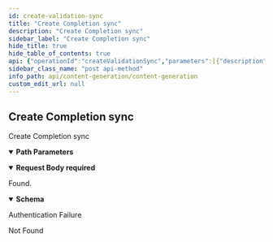 ```yaml
---
id: create-validation-sync
title: "Create Completion sync"
description: "Create Completion sync"
sidebar_label: "Create Completion sync"
hide_title: true
hide_table_of_contents: true
api: {"operationId":"createValidationSync","parameters":[{"description":"The Content Generation id.","in":"path","name":"contentGenerationId","required":true,"schema":{"type":"integer","format":"int64"}}],"requestBody":{"content":{"application/json":{"schema":{"type":"object","description":"The id","properties":{"apply_to":{"type":"string","enum":["ALL","OLD_VERSION","MISSING"],"title":"ApplyTo"}},"title":"ValidationSyncRequest"}}},"required":true},"responses":{"200":{"content":{"application/json":{"schema":{"type":"object","properties":{"completions_errored":{"type":"integer","format":"int32","description":"The number of errored completions","readOnly":true},"completions_generated":{"type":"integer","format":"int32","description":"The number of generated completions","readOnly":true},"content_generation_id":{"type":"integer","format":"int64","description":"The parent content generation id.","readOnly":true},"created_at":{"type":"string","format":"date-time","description":"The create date-time.","readOnly":true},"has_errors":{"type":"boolean","description":"Whether the sync encountered errors.","readOnly":true},"id":{"type":"integer","format":"int64","description":"The unique id.","readOnly":true},"modified_at":{"type":"string","format":"date-time","description":"The last modified date-time.","readOnly":true},"started_at":{"type":"string","format":"date-time","description":"The started date-time.","readOnly":true},"stopped_at":{"type":"string","format":"date-time","description":"The stopped date-time.","readOnly":true},"total":{"type":"integer","format":"int32","description":"The total number of completions which needs to be generated","readOnly":true}},"required":["content_generation_id"],"title":"ValidationSync"}}},"description":"Found."},"401":{"description":"Authentication Failure"},"404":{"description":"Not Found"}},"security":[{"security_oauth2":[]}],"tags":["ContentGeneration Validation Syncs"],"description":"Create Completion sync","method":"post","path":"/content-generations/{contentGenerationId}/validation-syncs","servers":[{"url":"https://api.wordlift.io"}],"securitySchemes":{"security_oauth2":{"flows":{"authorizationCode":{"authorizationUrl":"https://s.wordlift.io/oauth/authorize/","scopes":{"basic":"basic scope"},"tokenUrl":"https://s.wordlift.io/oauth/token/"}},"type":"oauth2"}},"jsonRequestBodyExample":{"apply_to":"ALL"},"info":{"contact":{"email":"hello@wordlift.io","name":"WordLift","url":"https://wordlift.io"},"description":"Generate completions based on customized linguistic models.","license":{"name":"(c) copyright 2022-present WordLift","url":"https://wordlift.io"},"termsOfService":"https://wordlift.io/terms-of-service/","title":"Content Generation","version":"1.0"},"postman":{"name":"Create Completion sync","description":{"type":"text/plain"},"url":{"path":["content-generations",":contentGenerationId","validation-syncs"],"host":["{{baseUrl}}"],"query":[],"variable":[{"disabled":false,"description":{"content":"(Required) The Content Generation id.","type":"text/plain"},"type":"any","value":"","key":"contentGenerationId"}]},"header":[{"key":"Content-Type","value":"application/json"},{"key":"Accept","value":"application/json"}],"method":"POST","body":{"mode":"raw","raw":"\"\"","options":{"raw":{"language":"json"}}},"auth":{"type":"oauth2","oauth2":[]}}}
sidebar_class_name: "post api-method"
info_path: api/content-generation/content-generation
custom_edit_url: null
---
```



## Create Completion sync



Create Completion sync

<details style={{"marginBottom":"1rem"}} data-collapsed={false} open={true}><summary style={{}}><strong>Path Parameters</strong></summary><div><ul><ParamsItem className={"paramsItem"} param={{"description":"The Content Generation id.","in":"path","name":"contentGenerationId","required":true,"schema":{"type":"integer","format":"int64"}}}></ParamsItem></ul></div></details><MimeTabs><TabItem label={"application/json"} value={"application/json-schema"}><details style={{}} data-collapsed={false} open={true}><summary style={{"textAlign":"left"}}><strong>Request Body</strong><strong style={{"fontSize":"var(--ifm-code-font-size)","color":"var(--openapi-required)"}}> required</strong></summary><div style={{"textAlign":"left","marginLeft":"1rem"}}></div><ul style={{"marginLeft":"1rem"}}><SchemaItem collapsible={false} name={"apply_to"} required={false} schemaName={"ApplyTo"} qualifierMessage={"**Possible values:** [`ALL`, `OLD_VERSION`, `MISSING`]"} schema={{"type":"string","enum":["ALL","OLD_VERSION","MISSING"],"title":"ApplyTo"}}></SchemaItem></ul></details></TabItem></MimeTabs><div><ApiTabs><TabItem label={"200"} value={"200"}><div>

Found.

</div><div><MimeTabs schemaType={"response"}><TabItem label={"application/json"} value={"application/json"}><SchemaTabs><TabItem label={"Schema"} value={"Schema"}><details style={{}} data-collapsed={false} open={true}><summary style={{"textAlign":"left"}}><strong>Schema</strong></summary><div style={{"textAlign":"left","marginLeft":"1rem"}}></div><ul style={{"marginLeft":"1rem"}}><SchemaItem collapsible={false} name={"completions_errored"} required={false} schemaName={"int32"} qualifierMessage={undefined} schema={{"type":"integer","format":"int32","description":"The number of errored completions","readOnly":true}}></SchemaItem><SchemaItem collapsible={false} name={"completions_generated"} required={false} schemaName={"int32"} qualifierMessage={undefined} schema={{"type":"integer","format":"int32","description":"The number of generated completions","readOnly":true}}></SchemaItem><SchemaItem collapsible={false} name={"content_generation_id"} required={true} schemaName={"int64"} qualifierMessage={undefined} schema={{"type":"integer","format":"int64","description":"The parent content generation id.","readOnly":true}}></SchemaItem><SchemaItem collapsible={false} name={"created_at"} required={false} schemaName={"date-time"} qualifierMessage={undefined} schema={{"type":"string","format":"date-time","description":"The create date-time.","readOnly":true}}></SchemaItem><SchemaItem collapsible={false} name={"has_errors"} required={false} schemaName={"boolean"} qualifierMessage={undefined} schema={{"type":"boolean","description":"Whether the sync encountered errors.","readOnly":true}}></SchemaItem><SchemaItem collapsible={false} name={"id"} required={false} schemaName={"int64"} qualifierMessage={undefined} schema={{"type":"integer","format":"int64","description":"The unique id.","readOnly":true}}></SchemaItem><SchemaItem collapsible={false} name={"modified_at"} required={false} schemaName={"date-time"} qualifierMessage={undefined} schema={{"type":"string","format":"date-time","description":"The last modified date-time.","readOnly":true}}></SchemaItem><SchemaItem collapsible={false} name={"started_at"} required={false} schemaName={"date-time"} qualifierMessage={undefined} schema={{"type":"string","format":"date-time","description":"The started date-time.","readOnly":true}}></SchemaItem><SchemaItem collapsible={false} name={"stopped_at"} required={false} schemaName={"date-time"} qualifierMessage={undefined} schema={{"type":"string","format":"date-time","description":"The stopped date-time.","readOnly":true}}></SchemaItem><SchemaItem collapsible={false} name={"total"} required={false} schemaName={"int32"} qualifierMessage={undefined} schema={{"type":"integer","format":"int32","description":"The total number of completions which needs to be generated","readOnly":true}}></SchemaItem></ul></details></TabItem><TabItem label={"Example (from schema)"} value={"Example (from schema)"}><ResponseSamples responseExample={"{\n  \"completions_errored\": 0,\n  \"completions_generated\": 0,\n  \"content_generation_id\": 0,\n  \"created_at\": \"2023-12-19T10:26:37.337Z\",\n  \"has_errors\": true,\n  \"id\": 0,\n  \"modified_at\": \"2023-12-19T10:26:37.337Z\",\n  \"started_at\": \"2023-12-19T10:26:37.337Z\",\n  \"stopped_at\": \"2023-12-19T10:26:37.337Z\",\n  \"total\": 0\n}"} language={"json"}></ResponseSamples></TabItem></SchemaTabs></TabItem></MimeTabs></div></TabItem><TabItem label={"401"} value={"401"}><div>

Authentication Failure

</div><div></div></TabItem><TabItem label={"404"} value={"404"}><div>

Not Found

</div><div></div></TabItem></ApiTabs></div>
      
